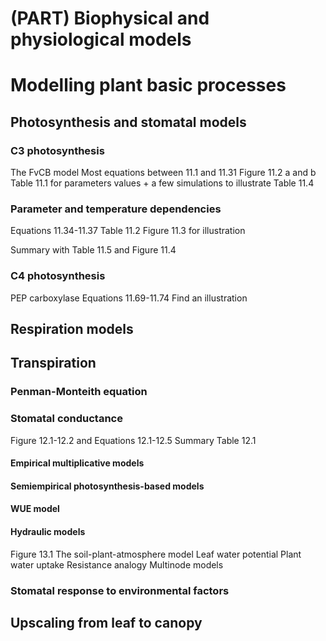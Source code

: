 # (PART) Biophysical and physiological models {-}
<!-- We could buid a schematic of what is a vegetation model throughout the course, starting with independent boxes that we link together as we upscale the processes?  -->

# Modelling plant basic processes
\chaptermark{photsynthesis}

## Photosynthesis and stomatal models

### C3 photosynthesis
<!-- -Farquhar model -->
<!-- UCL 4.6.1 -->
<!-- Bonan, Chapter 11.1 -->
The FvCB model
Most equations between 11.1 and 11.31
Figure 11.2 a and b
Table 11.1 for parameters values + a few simulations to illustrate
Table 11.4

### Parameter and temperature dependencies
<!-- Bonan, Chapter 11.2 -->
Equations 11.34-11.37
Table 11.2
Figure 11.3 for illustration

Summary with Table 11.5 and Figure 11.4

### C4 photosynthesis
<!-- Bonan, Chapter 11.7 -->
PEP carboxylase
Equations 11.69-11.74
Find an illustration

## Respiration models
<!-- -Q10 etc... -->
<!-- -leaf respiration -->
<!-- -woody respiration  -->
<!-- -Soil respiration → see chapter 7 -->

## Transpiration

### Penman-Monteith equation
<!-- Bonan, Chapter 7.6 -->

### Stomatal conductance
<!-- stomatal models (Jarvis, Ball-Berry, Leuning, …) -->
<!-- Bonan, Chapter 12.2-3 -->

Figure 12.1-12.2 and Equations 12.1-12.5
Summary Table 12.1

#### Empirical multiplicative models
<!-- Bonan, Chapter 12.2 -->

#### Semiempirical photosynthesis-based models
<!-- Bonan, Chapter 12.3 -->

#### WUE model
<!-- Bonan, Chapter 12.4 -->

#### Hydraulic models
Figure 13.1
The soil-plant-atmosphere model
Leaf water potential
Plant water uptake
Resistance analogy
Multinode models

### Stomatal response to environmental factors
<!-- Bonan, Chapter 12.5 -->
<!-- Bonan, Chapter 12.7 -->

## Upscaling from leaf to canopy
<!-- -the problem of scaling in ecology (review paper of Jerome Chave) -->
<!-- -refer to chapter 6 for indiv, cohort, area based models -->
